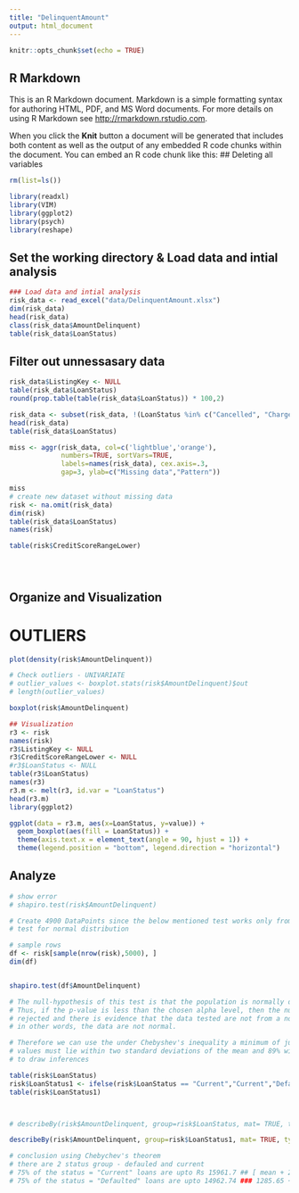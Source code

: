 ```yaml
---
title: "DelinquentAmount"
output: html_document
---
```


```r
knitr::opts_chunk$set(echo = TRUE)
```

## R Markdown

This is an R Markdown document. Markdown is a simple formatting syntax for authoring HTML, PDF, and MS Word documents. For more details on using R Markdown see <http://rmarkdown.rstudio.com>.

When you click the **Knit** button a document will be generated that includes both content as well as the output of any embedded R code chunks within the document. You can embed an R code chunk like this:
## Deleting all variables
```r
rm(list=ls())
```

```r
library(readxl)
library(VIM)
library(ggplot2)
library(psych)
library(reshape)
```

## Set the working directory & Load data and intial analysis
```r

### Load data and intial analysis
risk_data <- read_excel("data/DelinquentAmount.xlsx")
dim(risk_data)
head(risk_data)
class(risk_data$AmountDelinquent)
table(risk_data$LoanStatus)
```
## Filter out unnessasary data
```r

risk_data$ListingKey <- NULL
table(risk_data$LoanStatus)
round(prop.table(table(risk_data$LoanStatus)) * 100,2)

risk_data <- subset(risk_data, !(LoanStatus %in% c("Cancelled", "Chargedoff", "Completed", "FinalPaymentInProgress")))
head(risk_data)
table(risk_data$LoanStatus)

miss <- aggr(risk_data, col=c('lightblue','orange'),
             numbers=TRUE, sortVars=TRUE,
             labels=names(risk_data), cex.axis=.3,
             gap=3, ylab=c("Missing data","Pattern"))

miss
# create new dataset without missing data
risk <- na.omit(risk_data) 
dim(risk)
table(risk_data$LoanStatus)
names(risk)

table(risk$CreditScoreRangeLower)





```
## Organize and Visualization
# OUTLIERS
```r
plot(density(risk$AmountDelinquent))

# Check outliers - UNIVARIATE
# outlier_values <- boxplot.stats(risk$AmountDelinquent)$out 
# length(outlier_values)

boxplot(risk$AmountDelinquent)

## Visualization
r3 <- risk
names(risk)
r3$ListingKey <- NULL
r3$CreditScoreRangeLower <- NULL
#r3$LoanStatus <- NULL
table(r3$LoanStatus)
names(r3)
r3.m <- melt(r3, id.var = "LoanStatus")
head(r3.m)
library(ggplot2)

ggplot(data = r3.m, aes(x=LoanStatus, y=value)) + 
  geom_boxplot(aes(fill = LoanStatus)) +
  theme(axis.text.x = element_text(angle = 90, hjust = 1)) +
  theme(legend.position = "bottom", legend.direction = "horizontal")
```

## Analyze
```r
# show error
# shapiro.test(risk$AmountDelinquent)

# Create 4900 DataPoints since the below mentioned test works only from 3 - 5000 obs
# test for normal distribution 

# sample rows 
df <- risk[sample(nrow(risk),5000), ]
dim(df)


shapiro.test(df$AmountDelinquent)

# The null-hypothesis of this test is that the population is normally distributed.
# Thus, if the p-value is less than the chosen alpha level, then the null hypothesis is 
# rejected and there is evidence that the data tested are not from a normally distributed population; 
# in other words, the data are not normal.

# Therefore we can use the under Chebyshev's inequality a minimum of just 75% of 
# values must lie within two standard deviations of the mean and 89% within three standard deviations
# to draw inferences

table(risk$LoanStatus)
risk$LoanStatus1 <- ifelse(risk$LoanStatus == "Current","Current","Defaulted")
table(risk$LoanStatus1)



# describeBy(risk$AmountDelinquent, group=risk$LoanStatus, mat= TRUE, type=3,digits=7)

describeBy(risk$AmountDelinquent, group=risk$LoanStatus1, mat= TRUE, type=3,digits=7)

# conclusion using Chebychev's theorem
# there are 2 status group - defauled and current
# 75% of the status = "Current" loans are upto Rs 15961.7 ## [ mean + 2 X sd]  ## 912.89 + 2*7524.406
# 75% of the status = "Defaulted" loans are upto 14962.74 ### 1285.65 + 2*6838.544

```

